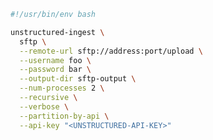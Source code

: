 ```bash Shell
#!/usr/bin/env bash

unstructured-ingest \
  sftp \
  --remote-url sftp://address:port/upload \
  --username foo \
  --password bar \
  --output-dir sftp-output \
  --num-processes 2 \
  --recursive \
  --verbose \
  --partition-by-api \
  --api-key "<UNSTRUCTURED-API-KEY>"
```
